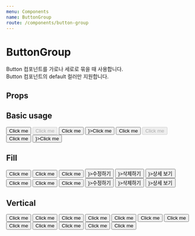 ```yaml
---
menu: Components
name: ButtonGroup
route: /components/button-group
---
```



# ButtonGroup

Button 컴포넌트를 가로나 세로로 묶을 때 사용합니다.  
Button 컴포넌트의 default 컬러만 지원합니다.

## Props

<PropsTable of={ButtonGroup} />

## Basic usage

<Playground>
  <PlayGroundContainer>
    <ButtonGroup>
      <Button>Click me</Button>
      <Button disabled>Click me</Button>
      <Button loading>Click me</Button>
      <Button leftIcon={<Icon.Bell />}>Click me</Button>
    </ButtonGroup>
  </PlayGroundContainer>
  <PlayGroundContainer theme={Theme.dark}>
    <ButtonGroup theme={Theme.dark}>
      <Button>Click me</Button>
      <Button disabled>Click me</Button>
      <Button loading>Click me</Button>
      <Button leftIcon={<Icon.Bell />}>Click me</Button>
    </ButtonGroup>
  </PlayGroundContainer>
</Playground>

## Fill

<Playground>
  <PlayGroundContainer>
    <ButtonGroup fill>
      <Button>Click me</Button>
      <Button>Click me</Button>
      <Button>Click me</Button>
    </ButtonGroup>
  </PlayGroundContainer>
  <PlayGroundContainer>
    <ButtonGroup fill>
      <Button leftIcon={<Icon.Edit />}>수정하기</Button>
      <Button leftIcon={<Icon.Trash />}>삭제하기</Button>
      <Button leftIcon={<Icon.Link />}>상세 보기</Button>
    </ButtonGroup>
  </PlayGroundContainer>
  <PlayGroundContainer theme={Theme.dark}>
    <ButtonGroup theme={Theme.dark} fill>
      <Button>Click me</Button>
      <Button>Click me</Button>
      <Button>Click me</Button>
    </ButtonGroup>
  </PlayGroundContainer>
  <PlayGroundContainer theme={Theme.dark}>
    <ButtonGroup theme={Theme.dark} fill>
      <Button leftIcon={<Icon.Edit />}>수정하기</Button>
      <Button leftIcon={<Icon.Trash />}>삭제하기</Button>
      <Button leftIcon={<Icon.Link />}>상세 보기</Button>
    </ButtonGroup>
  </PlayGroundContainer>
</Playground>

## Vertical

<Playground>
  <PlayGroundContainer>
    <ButtonGroup vertical>
      <Button>Click me</Button>
      <Button>Click me</Button>
      <Button>Click me</Button>
    </ButtonGroup>
  </PlayGroundContainer>
  <PlayGroundContainer theme={Theme.dark}>
    <ButtonGroup theme={Theme.dark} vertical>
      <Button>Click me</Button>
      <Button>Click me</Button>
      <Button>Click me</Button>
    </ButtonGroup>
  </PlayGroundContainer>
  <PlayGroundContainer>
    <ButtonGroup vertical fill>
      <Button>Click me</Button>
      <Button>Click me</Button>
      <Button>Click me</Button>
    </ButtonGroup>
  </PlayGroundContainer>
  <PlayGroundContainer theme={Theme.dark}>
    <ButtonGroup theme={Theme.dark} vertical fill>
      <Button>Click me</Button>
      <Button>Click me</Button>
      <Button>Click me</Button>
    </ButtonGroup>
  </PlayGroundContainer>
</Playground>
